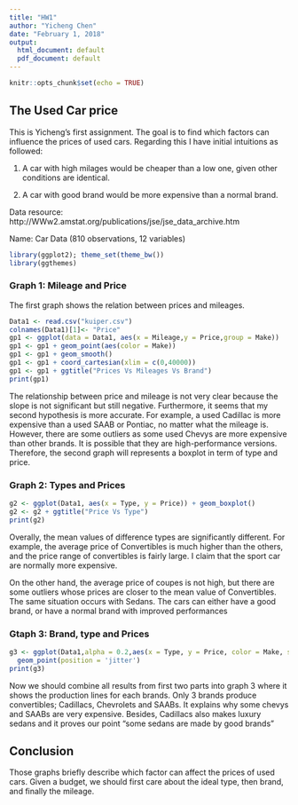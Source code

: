 ```yaml
---
title: "HW1"
author: "Yicheng Chen"
date: "February 1, 2018"
output:
  html_document: default
  pdf_document: default
---
```


```r
knitr::opts_chunk$set(echo = TRUE)
```

## The Used Car price

This is Yicheng's first assignment. The goal is to find which factors can influence the prices of used cars. Regarding this I have initial intuitions as followed:

1. A car with high milages would be cheaper than a low one, given other conditions are identical.

2. A car with good brand would be more expensive than a normal brand.

Data resource: http://WWw2.amstat.org/publications/jse/jse_data_archive.htm

Name: Car Data (810 observations, 12 variables)


```r
library(ggplot2); theme_set(theme_bw())
library(ggthemes)
```

### Graph 1: Mileage and Price

The first graph shows the relation between prices and mileages.

```r
Data1 <- read.csv("kuiper.csv")
colnames(Data1)[1]<- "Price"
gp1 <- ggplot(data = Data1, aes(x = Mileage,y = Price,group = Make))
gp1 <- gp1 + geom_point(aes(color = Make))
gp1 <- gp1 + geom_smooth()
gp1 <- gp1 + coord_cartesian(xlim = c(0,40000))
gp1 <- gp1 + ggtitle("Prices Vs Mileages Vs Brand")
print(gp1)
```

The relationship between price and mileage is not very clear because the slope is not significant but still negative.  Furthermore, it seems that my second hypothesis is more accurate. For example, a used Cadillac is more expensive than a used SAAB or Pontiac, no matter what the mileage is. However, there are some outliers as some used Chevys are more expensive than other brands. It is possible that they are high-performance versions. Therefore, the second graph will represents a boxplot in term of type and price.

### Graph 2: Types and Prices

```r
g2 <- ggplot(Data1, aes(x = Type, y = Price)) + geom_boxplot()
g2 <- g2 + ggtitle("Price Vs Type")
print(g2)
```
\newline

Overally, the mean values of difference types are significantly different. For example, the average price of Convertibles is much higher than the others, and the price range of convertibles is fairly large. I claim that the sport car are normally more expensive.

On the other hand, the average price of coupes is not high, but there are some outliers whose prices are closer to the mean value of Convertibles. The same situation occurs with Sedans.
The cars can either have a good brand, or have a normal brand with improved performances


### Gtaph 3: Brand, type and Prices
```r
g3 <- ggplot(Data1,alpha = 0.2,aes(x = Type, y = Price, color = Make, shape = Make))+
  geom_point(position = 'jitter')
print(g3)
```

Now we should combine all results from first two parts into graph 3 where it shows the production lines for each brands. Only 3 brands produce convertibles; Cadillacs, Chevrolets and SAABs. It explains why some chevys and SAABs are very expensive. Besides, Cadillacs also makes luxury sedans and it proves our point "some sedans are made by good brands"


## Conclusion

Those graphs briefly describe which factor can affect the prices of used cars. Given a budget, we should first care about the ideal type, then brand, and finally the mileage.




